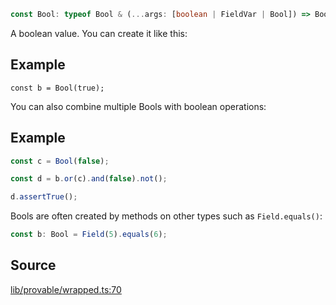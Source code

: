 ```ts
const Bool: typeof Bool & (...args: [boolean | FieldVar | Bool]) => Bool;
```

A boolean value. You can create it like this:

## Example

```
const b = Bool(true);
```

You can also combine multiple Bools with boolean operations:

## Example

```ts
const c = Bool(false);

const d = b.or(c).and(false).not();

d.assertTrue();
```

Bools are often created by methods on other types such as `Field.equals()`:

```ts
const b: Bool = Field(5).equals(6);
```

## Source

[lib/provable/wrapped.ts:70](https://github.com/o1-labs/o1js/blob/main/src/lib/provable/wrapped.ts#L70)
